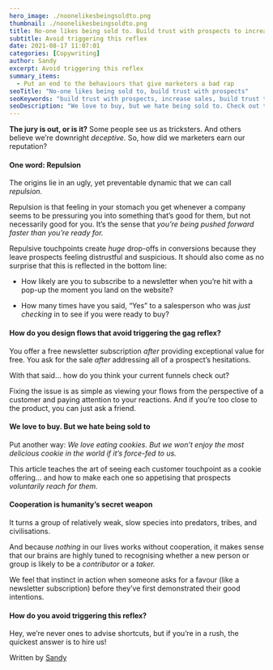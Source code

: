 ```yaml
---
hero_image: ./noonelikesbeingsoldto.png
thumbnail: ./noonelikesbeingsoldto.png
title: No-one likes being sold to. Build trust with prospects to increase sales
subtitle: Avoid triggering this reflex
date: 2021-08-17 11:07:01
categories: [Copywriting]
author: Sandy
excerpt: Avoid triggering this reflex
summary_items:
  - Put an end to the behaviours that give marketers a bad rap
seoTitle: "No-one likes being sold to, build trust with prospects"
seoKeywords: "build trust with prospects, increase sales, build trust to increase sales"
seoDescription: "We love to buy, but we hate being sold to. Check out these tips to help you avoid repelling prospects and triggering the gag reflex. How to build trust..."
---
```


**The jury is out, or is it?** Some people see us as tricksters. And others believe we’re downright _deceptive._ So, how did we marketers earn our reputation?

#### **One word: Repulsion**

The origins lie in an ugly, yet preventable dynamic that we can call _repulsion._

Repulsion is that feeling in your stomach you get whenever a company seems to be pressuring you into something that’s good for them, but not necessarily good for you. It’s the sense that _you’re being pushed forward faster than you’re ready for._

Repulsive touchpoints create _huge_ drop-offs in conversions because they leave prospects feeling distrustful and suspicious. It should also come as no surprise that this is reflected in the bottom line:

- How likely are you to subscribe to a newsletter when you’re hit with a pop-up the moment you land on the website?

- How many times have you said, “Yes” to a salesperson who was _just checking_ in to see if you were ready to buy?

#### **How do you design flows that avoid triggering the gag reflex?**

You offer a free newsletter subscription _after_ providing exceptional value for free. You ask for the sale _after_ addressing all of a prospect’s hesitations.

With that said... how do you think your current funnels check out?

Fixing the issue is as simple as viewing your flows from the perspective of a customer and paying attention to your reactions. And if you’re too close to the product, you can just ask a friend.

#### **We love to buy. But we hate being sold to**

Put another way: _We love eating cookies. But we won’t enjoy the most delicious cookie in the world if it’s force-fed to us._

This article teaches the art of seeing each customer touchpoint as a cookie offering… and how to make each one so appetising that prospects _voluntarily reach for them._

#### **Cooperation is humanity’s secret weapon**

It turns a group of relatively weak, slow species into predators, tribes, and civilisations.

And because _nothing_ in our lives works without cooperation, it makes sense that our brains are highly tuned to recognising whether a new person or group is likely to be a _contributor_ or a _taker._

We feel that instinct in action when someone asks for a favour (like a newsletter subscription) before they’ve first demonstrated their good intentions.

#### **How do you avoid triggering this reflex?**

Hey, we’re never ones to advise shortcuts, but if you’re in a rush, the quickest answer is to hire us!

Written by [Sandy](https://www.linkedin.com/in/sandy-radburnd/)
